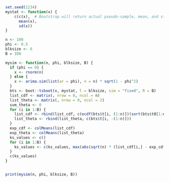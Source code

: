 ```r
set.seed(1234)
mystat <- function(x) {
    c(c(x),  # Bootstrap will return actual pseudo-sample, mean, and standard deviation
      mean(x),
      sd(x))
}
```

```r
n <- 100
phi <- 0.5
blksize <- 6
B = 100

mysim <- function(n, phi, blksize, B) {
  if (phi == 0) {
    x <- rnorm(n)
  } else {
    x <- arima.sim(list(ar = phi), n = n) * sqrt(1 - phi^2)
  }
  bts <- boot::tsboot(x, mystat, l = blksize, sim = "fixed", R = B)
  list_cdf <- matrix(, nrow = 0, ncol = n)
  list_theta <- matrix(, nrow = 0, ncol = 2)
  sum_theta <- 0
  for (i in 1:B) {
    list_cdf <- rbind(list_cdf, c(ecdf(bts$t[i, (1:n)])(sort(bts$t0[1:n]))))
    list_theta <- rbind(list_theta, c(bts$t[i, -(1:n)]))
  }
  exp_cdf <- colMeans(list_cdf)
  exp_theta <- colMeans(list_theta)
  ks_values <- c()
  for (i in 1:B) {
    ks_values <- c(ks_values, max(abs(sqrt(n) * (list_cdf[i,] - exp_cdf - pnorm(sort(bts$t0[1:n]), list_theta[i, 1], list_theta[i, 2]) + pnorm(sort(bts$t0[1:n]), exp_theta[1], exp_theta[2])))))
  }
  c(ks_values)
}



```

```r
print(mysim(n, phi, blksize, B))
```


